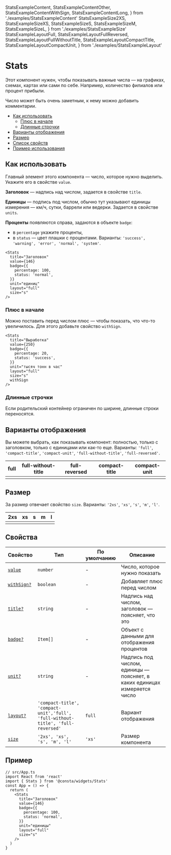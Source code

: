   StatsExampleContent,
  StatsExampleContentOther,
  StatsExampleContentWithSign,
  StatsExampleContentLong,
} from './examples/StatsExampleContent'
  StatsExampleSize2XS,
  StatsExampleSizeXS,
  StatsExampleSizeS,
  StatsExampleSizeM,
  StatsExampleSizeL,
} from './examples/StatsExampleSize'
  StatsExampleLayoutFull,
  StatsExampleLayoutFullReversed,
  StatsExampleLayoutFullWithoutTitle,
  StatsExampleLayoutCompactTitle,
  StatsExampleLayoutCompactUnit,
} from './examples/StatsExampleLayout'

# Stats

Этот компонент нужен, чтобы показывать важные числа — на графиках, схемах, картах или сами по себе.
Например, количество филиалов или процент прибыли.

Число может быть очень заметным, к нему можно добавить комментарии.

- [Как использовать](#как-использовать)
  - [Плюс в начале](#плюс-в-начале)
  - [Длинные строчки](#длинные-строчки)
- [Варианты отображения](#варианты-отображения)
- [Размер](#размер)
- [Список свойств](#свойства)
- [Пример использования](#пример)

## Как использовать

Главный элемент этого компонента — число, которое нужно выделить. Укажите его в свойстве `value`.

**Заголовок** — надпись над числом, задается в свойстве `title`.

**Единицы** — подпись под числом, обычно тут указывают единицы измерения — км/ч, сутки, баррели или ведерки.
Задается в свойстве `units`.

**Проценты** появляются справа, задаются в объекте `badge`:

- в `percentage` укажите проценты,
- в `status` — цвет плашки с процентами. Варианты: `'success', 'warning', 'error', 'normal', 'system'`.

<StatsExampleContent />

```tsx
<Stats
  title="Заголовок"
  value={146}
  badge={{
    percentage: 100,
    status: 'normal',
  }}
  unit="единиц"
  layout="full"
  size="s"
/>
```

### Плюс в начале

Можно поставить перед числом плюс — чтобы показать, что что-то увеличилось. Для этого добавьте свойство `withSign`.

<StatsExampleContentWithSign />

```tsx
<Stats
  title="Выработка"
  value={250}
  badge={{
    percentage: 20,
    status: 'success',
  }}
  unit="тысяч тонн в час"
  layout="full"
  size="s"
  withSign
/>
```

### Длинные строчки

Если родительский контейнер ограничен по ширине, длинные строки переносятся.

<StatsExampleContentLong />

## Варианты отображения

Вы можете выбрать, как показывать компонент: полностью, только с заголовком, только с единицами или как-то еще.
Варианты: `'full'`, `'compact-title'`, `'compact-unit'`, `'full-without-title'`, `'full-reversed'`.

| full                       | full-without-title                     | full-reversed                      | compact-title                      | compact-unit                      |
| -------------------------- | -------------------------------------- | ---------------------------------- | ---------------------------------- | --------------------------------- |
| <StatsExampleLayoutFull /> | <StatsExampleLayoutFullWithoutTitle /> | <StatsExampleLayoutFullReversed /> | <StatsExampleLayoutCompactTitle /> | <StatsExampleLayoutCompactUnit /> |

## Размер

За размер отвечает свойство `size`. Варианты: `'2xs'`, `'xs'`, `'s'`, `'m'`, `'l'`.

| 2xs                     | xs                     | s                     | m                     | l                     |
| ----------------------- | ---------------------- | --------------------- | --------------------- | --------------------- |
| <StatsExampleSize2XS /> | <StatsExampleSizeXS /> | <StatsExampleSizeS /> | <StatsExampleSizeM /> | <StatsExampleSizeL /> |

## Свойства

<!-- props:start -->

| Свойство                           | Тип                                                                             | По умолчанию | Описание                                                                  |
| ---------------------------------- | ------------------------------------------------------------------------------- | ------------ | ------------------------------------------------------------------------- |
| [`value`](#как-использовать)       | `number`                                                                        | -            | Число, которое нужно показать                                             |
| [`withSign?`](#плюс-в-начале)      | `boolean`                                                                       | -            | Добавляет плюс перед числом                                               |
| [`title?`](#как-использовать)      | `string`                                                                        | -            | Надпись над числом, заголовок — поясняет, что это                         |
| [`badge?`](#как-использовать)      | `Item[]`                                                                        | -            | Объект с данными для отображения процентов                                |
| [`unit?`](#как-использовать)       | `string`                                                                        | -            | Надпись под числом, единицы — поясняет, в каких единицах измеряется число |
| [`layout?`](#варианты-отображения) | `'compact-title', 'compact-unit','full', 'full-without-title', 'full-reversed'` | `full`       | Вариант отображения                                                       |
| [`size`](#размер)                  | `'2xs', 'xs', 's', 'm', 'l'`                                                    | `'xs'`       | Размер компонента                                                         |

## Пример

```tsx
// src/App.ts
import React from 'react'
import { Stats } from '@consta/widgets/Stats'
const App = () => {
  return (
    <Stats
      title="Заголовок"
      value={146}
      badge={{
        percentage: 100,
        status: 'normal',
      }}
      unit="единицы"
      layout="full"
      size="s"
    />
  )
}
```
